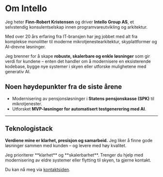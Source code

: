 # Om Intello

Jeg heter **Finn-Robert Kristensen** og driver **Intello Group AS**, et selvstendig konsulentselskap innen programvareutvikling og arkitektur.

Med over 20 års erfaring fra IT-bransjen har jeg jobbet med alt fra komplekse monolitter til moderne mikrotjenestearkitektur, skyplattformer og AI-drevne løsninger.

Jeg brenner for å skape **robuste, skalerbare og enkle løsninger** som gir verdi for kundene – enten det handler om å modernisere en eksisterende kodebase, bygge nye systemer i skyen eller utforske mulighetene med generativ AI.

## Noen høydepunkter fra de siste årene
- Modernisering av pensjonsløsninger i **Statens pensjonskasse (SPK)** til mikrotjenester.
- Utforsket **MVP-løsninger for automatisert testgenerering med AI**.

---

## Teknologistack

<TechStackGrouped />

**Verdiene mine er klarhet, presisjon og samarbeid.**
Jeg liker å finne gode løsninger sammen med kunden – og levere med høy kvalitet.

<Callout type="info" title="Fokus">
  Jeg prioriterer **klarhet** og **skalerbarhet**. Trenger du hjelp med modernisering av eldre systemer eller flytting til skyen, ta gjerne kontakt.
</Callout>

Du kan nå meg via <a href="/contact">kontaktsiden</a>.